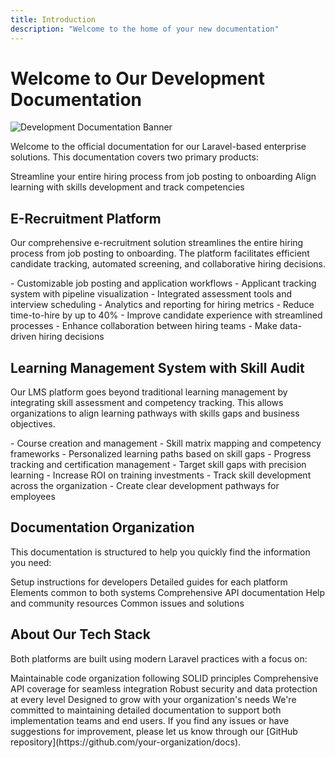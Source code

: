 ```yaml
---
title: Introduction
description: "Welcome to the home of your new documentation"
---
```

# Welcome to Our Development Documentation

<img src="/api/placeholder/1200/300" alt="Development Documentation Banner" />

Welcome to the official documentation for our Laravel-based enterprise solutions. This documentation covers two primary products:

<CardGroup cols={2}>
  <Card title="E-Recruitment Platform" icon="users" color="#4f46e5">
    Streamline your entire hiring process from job posting to onboarding
  </Card>
  <Card title="LMS with Skill Audit" icon="graduation-cap" color="#0ea5e9">
    Align learning with skills development and track competencies
  </Card>
</CardGroup>

## E-Recruitment Platform

Our comprehensive e-recruitment solution streamlines the entire hiring process from job posting to onboarding. The platform facilitates efficient candidate tracking, automated screening, and collaborative hiring decisions.

<AccordionGroup>
  <Accordion icon="bullseye-arrow" title="Key Features">
    - Customizable job posting and application workflows
    - Applicant tracking system with pipeline visualization
    - Integrated assessment tools and interview scheduling
    - Analytics and reporting for hiring metrics
  </Accordion>
  <Accordion icon="bolt" title="Quick Benefits">
    - Reduce time-to-hire by up to 40%
    - Improve candidate experience with streamlined processes
    - Enhance collaboration between hiring teams
    - Make data-driven hiring decisions
  </Accordion>
</AccordionGroup>

## Learning Management System with Skill Audit

Our LMS platform goes beyond traditional learning management by integrating skill assessment and competency tracking. This allows organizations to align learning pathways with skills gaps and business objectives.

<AccordionGroup>
  <Accordion icon="bullseye-arrow" title="Key Features">
    - Course creation and management
    - Skill matrix mapping and competency frameworks
    - Personalized learning paths based on skill gaps
    - Progress tracking and certification management
  </Accordion>
  <Accordion icon="bolt" title="Quick Benefits">
    - Target skill gaps with precision learning
    - Increase ROI on training investments
    - Track skill development across the organization
    - Create clear development pathways for employees
  </Accordion>
</AccordionGroup>

## Documentation Organization

This documentation is structured to help you quickly find the information you need:

<CardGroup cols={3}>
  <Card title="Getting Started" icon="play" href="/getting-started">
    Setup instructions for developers
  </Card>
  <Card title="Product Guides" icon="book-open" href="/e-recruitment/overview">
    Detailed guides for each platform
  </Card>
  <Card title="Shared Components" icon="puzzle-piece" href="/shared-components/authentication">
    Elements common to both systems
  </Card>
  <Card title="API Reference" icon="code" href="/api-reference/overview">
    Comprehensive API documentation
  </Card>
  <Card title="Resources" icon="bookmark" href="/resources">
    Help and community resources
  </Card>
  <Card title="Troubleshooting" icon="wrench" href="/troubleshooting">
    Common issues and solutions
  </Card>
</CardGroup>

## About Our Tech Stack

Both platforms are built using modern Laravel practices with a focus on:

<Steps>
  <Step title="Clean Architecture">
    Maintainable code organization following SOLID principles
  </Step>
  <Step title="API-First Design">
    Comprehensive API coverage for seamless integration
  </Step>
  <Step title="Security Focus">
    Robust security and data protection at every level
  </Step>
  <Step title="Scalable Infrastructure">
    Designed to grow with your organization's needs
  </Step>
</Steps>

<Note>
  We're committed to maintaining detailed documentation to support both implementation teams and end users. If you find any issues or have suggestions for improvement, please let us know through our [GitHub repository](https://github.com/your-organization/docs).
</Note>